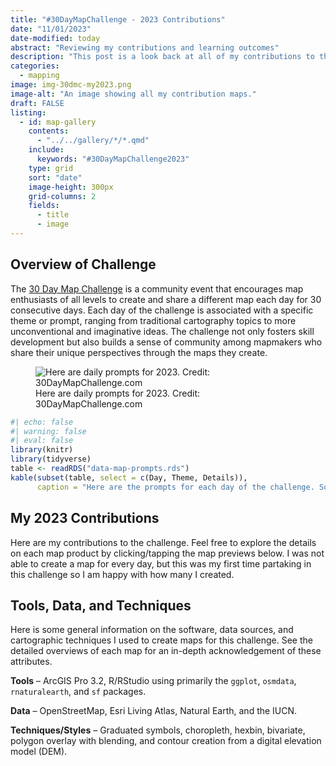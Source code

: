 ```yaml
---
title: "#30DayMapChallenge - 2023 Contributions"
date: "11/01/2023"
date-modified: today
abstract: "Reviewing my contributions and learning outcomes"
description: "This post is a look back at all of my contributions to the 2023 #30 Day Map Challenge, a daily social media challenge for the cartography community. I outline the tools I used and the data I explored along the way."
categories:
  - mapping
image: img-30dmc-my2023.png
image-alt: "An image showing all my contribution maps."
draft: FALSE
listing:
  - id: map-gallery
    contents:
      - "../../gallery/*/*.qmd"
    include: 
      keywords: "#30DayMapChallenge2023"
    type: grid
    sort: "date"
    image-height: 300px
    grid-columns: 2
    fields:
      - title
      - image
---
```


## Overview of Challenge

The [30 Day Map Challenge](https://30daymapchallenge.com/) is a community event that encourages map enthusiasts of all levels to create and share a different map each day for 30 consecutive days. Each day of the challenge is associated with a specific theme or prompt, ranging from traditional cartography topics to more unconventional and imaginative ideas. The challenge not only fosters skill development but also builds a sense of community among mapmakers who share their unique perspectives through the maps they create.

![Here are daily prompts for 2023. Credit: 30DayMapChallenge.com](img-30dmc-2023.png){.column-body-outset}

```r
#| echo: false
#| warning: false
#| eval: false
library(knitr)
library(tidyverse)
table <- readRDS("data-map-prompts.rds")
kable(subset(table, select = c(Day, Theme, Details)),
      caption = "Here are the prompts for each day of the challenge. Source: 30daymapchallenge.com")
```


## My 2023 Contributions

Here are my contributions to the challenge. Feel free to explore the details on each map product by clicking/tapping the map previews below. I was not able to create a map for every day, but this was my first time partaking in this challenge so I am happy with how many I created.

:::{#map-gallery .listings-gallery}
:::

## Tools, Data, and Techniques

Here is some general information on the software, data sources, and cartographic techniques I used to create maps for this challenge. See the detailed overviews of each map for an in-depth acknowledgement of these attributes.

**Tools** -- ArcGIS Pro 3.2, R/RStudio using primarily the `ggplot`, `osmdata`, `rnaturalearth`, and `sf` packages.

**Data** -- OpenStreetMap, Esri Living Atlas, Natural Earth, and the IUCN.

**Techniques/Styles** -- Graduated symbols, choropleth, hexbin, bivariate, polygon overlay with blending, and contour creation from a digital elevation model (DEM).
